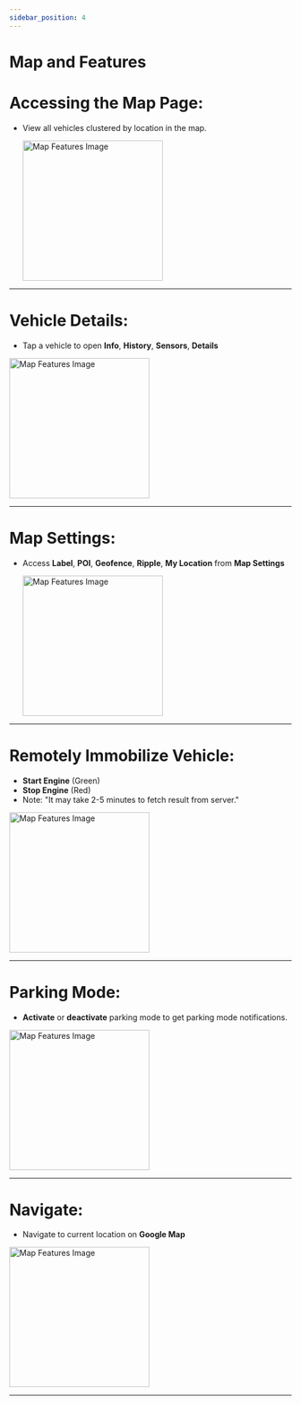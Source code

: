```yaml
---
sidebar_position: 4
---
```


# Map and Features

# **Accessing the Map Page**:

  - View all vehicles clustered by location in the map.

    <img src="/assets/pro/Map.jpg" alt="Map Features Image" width="250" />

---

# **Vehicle Details**:

  - Tap a vehicle to open **Info**, **History**, **Sensors**, **Details**

  <img src="/assets/pro/MapView.png" alt="Map Features Image" width="250" />

---

# **Map Settings**:
- Access **Label**, **POI**, **Geofence**, **Ripple**, **My Location** from **Map Settings**

  <img src="/assets/pro/MapSettings.jpg" alt="Map Features Image" width="250" />

---

# **Remotely Immobilize Vehicle**:
- **Start Engine** (Green)
- **Stop Engine** (Red)
- Note: "It may take 2-5 minutes to fetch result from server."

<img src="/assets/pro/Immobilize.jpg" alt="Map Features Image" width="250" />

---

# **Parking Mode**:
 - **Activate** or **deactivate** parking mode to get parking mode notifications.

  <img
    src="/assets/pro/Parking Mode.jpg"
    alt="Map Features Image"
    width="250"
  />

---
# **Navigate**:
 - Navigate to current location on **Google Map**


<img src="/assets/pro/Navigate.jpg" alt="Map Features Image" width="250" />

---
